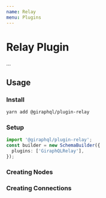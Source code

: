```yaml
---
name: Relay
menu: Plugins
---
```


# Relay Plugin

...

## Usage

### Install

```bash
yarn add @giraphql/plugin-relay
```

### Setup

```typescript
import '@giraphql/plugin-relay';
const builder = new SchemaBuilder({
  plugins: ['GiraphQLRelay'],
});
```

### Creating Nodes

### Creating Connections
